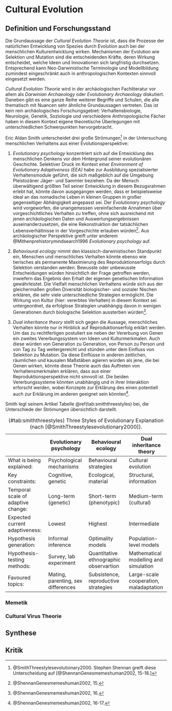 # Cultural Evolution

## Definition und Forschungsstand

Die Grundaussage der *Cultural Evolution Theorie* ist, dass die Prozesse der natürlichen Entwicklung von Spezies durch Evolution auch bei der menschlichen Kulturentwicklung wirken. Mechanismen der Evolution wie Selektion und Mutation sind die entscheidenden Kräfte, deren Wirkung entscheidet, welche Ideen und Innovationen sich langfristig durchsetzen. Entsprechend kann Neo-Darwinistische Terminologie und Modellbildung zumindest eingeschränkt auch in anthropologischen Kontexten sinnvoll eingesetzt werden. 

*Cultural Evolution Theorie* wird in der archäologischen Fachliteratur vor allem als *Darwinian Archaeology* oder *Evolutionary Archaeology* diskutiert. Daneben gibt es eine ganze Reihe weiterer Begriffe und Schulen, die alle thematisch mit Nuancen sehr ähnliche Grundaussagen vertreten. Das ist kein rein archäologisches Forschungsgebiet: Verhaltensbiologie, Neurologie, Genetik, Soziologie und verschiedene Anthropologische Fächer haben in diesem Kontext eigene theoretische Überlegungen mit unterschiedlichen Schwerpunkten hervorgebracht. 

Eric Aldan Smith unterscheidet drei große Strömungen^[ @SmithThreestylesevolutionary2000. Stephen Shennan greift diese Unterscheidung auf [@ShennanGenesmemeshuman2002, 15-18.]] in der Untersuchung menschlichen Verhaltens aus einer Evolutionsperspektive:

1. *Evolutionary psychology* konzentriert sich auf die Entwicklung des menschlichen Denkens vor dem Hintergrund seiner evolutionären Geschichte. Selektiver Druck im Kontext einer *Environment of Evolutionary Adaptiveness (EEA)* habe zur Ausbildung spezialisierter Verhaltensmodule geführt, die sich maßgeblich auf die Umgebung Pleistozäner Jäger- und Sammler beziehen. Da der Mensch überwältigend größten Teil seiner Entwicklung in diesem Bezugsrahmen erlebt hat, könnte davon ausgegangen werden, dass er beispielsweise ideal an das nomadische Leben in kleinen Gruppen in großer gegenseitiger Abhängigkeit angepasst sei. Der *Evolutionary psychology* wird vorgeworfen, die unangemessen vereinfachende Annahmen über vorgeschichtliches Verhalten zu treffen, ohne sich ausreichend mit jenen archäologischen Daten und Auswertungsergebnissen auseinanderzusetzen, die eine Rekonstruktion der tatsächlichen Lebensverhältnisse in der Vorgeschichte erlauben würden^[@ShennanGenesmemeshuman2002, 15.]. Aus archäologischer Perspektive greift unter anderem @Mithenprehistorymindsearch1996 *Evolutionary psychology* auf.

2. *Behavioural ecology* nimmt den klassisch-darwinistischen Standpunkt ein, Menschen und menschliches Verhalten könnte ebenso wie tierisches als permanente Maximierung des Reproduktionserfolgs durch Selektion verstanden werden. Bewusste oder unbewusste Entscheidungen würden hinsichtlich der Frage getroffen werden, inwiefern das Ergebnis den Erhalt der eigenen genetischen Information gewährleistet. Die Vielfalt menschlichen Verhaltens würde sich aus der gleichermaßen großen Diversität biologischer- und sozialer Nischen erklären, die sehr viele unterschiedliche Strategien ermöglicht. Die Wirkung von Kultur (hier: vererbtes Verhalten) in diesem Kontext sei untergeordnet, da erfolglose Strategien unabhängig davon in wenigen Generationen durch biologische Selektion aussterben würden^[@ShennanGenesmemeshuman2002, 16.].  

3. *Dual inheritance theory* stellt sich gegen die Aussage, menschliches Verhalten könnte nur in Hinblick auf Reproduktionserfolg erklärt werden. Um das zu rechtfertigen postuliert sie neben der Vererbung von Genen ein zweites Vererbungssystem von Ideen und Kulturmerkmalen. Auch diese würden von Generation zu Generation, von Person zu Person und von Tag zu Tag weitergereicht und stünden unter dem Einfluss von Selektion zu Mutation. Da diese Einflüsse in anderen zeitlichen, räumlichen und kausalen Maßstäben agieren würden als jene, die bei Genen wirken, könnte diese Theorie auch das Auftreten von Verhaltensmerkmalen erklären, dass aus einer Reproduktionsperspektive nicht sinnvoll ist. Die beiden Vererbungssysteme könnten unabhängig und in ihrer Interaktion erforscht werden, wobei Konzepte zur Erklärung des einen potentiell auch zur Erklärung im anderen geeignet sein könnten^[@ShennanGenesmemeshuman2002, 16-17.]. 

Smith legt seinem Artikel Tabelle \@ref(tab:smiththreestyles) bei, die Unterschiede der Strömungen übersichtlich darstellt.

Table: (\#tab:smiththreestyles) Three Styles of Evolutionary Explanation (nach [@SmithThreestylesevolutionary2000]).

|   | Evolutionary psychology | Behavioural ecology | Dual inheritance theory |
|---------------------|---------------------|---------------------|---------------------|
| What is being explained: | Psychological mechanisms | Behavioural strategies | Cultural evolution |
| Key constraints: | Cognitive, genetic | Ecological, material | Structural, information |
| Temporal scale of adaptive change: | Long-term (genetic) | Short-term (phenotypic) | Medium-term (cultural) |
| Expected current adaptiveness: | Lowest | Highest | Intermediate |
| Hypothesis generation: | Informal inference | Optimality models | Population-level models |
| Hypothesis-testing methods: | Survey, lab experiment | Quantitative ethnographic observartion | Mathematical modelling and simulation |
| Favoured topics: | Mating, parenting, sex differences | Subsistence, reproductive strategies | Large-scale cooperation, maladaptation |

### Memetik

### Cultural Virus Theorie

## Synthese

## Kritik



